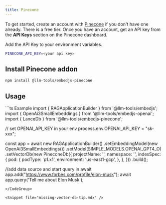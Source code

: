 ```yaml
---
title: Pinecone
---
```


To get started, create an account with [Pinecone](https://www.pinecone.io/) if you don't have one already. There is a free tier.
Once you have an account, get an API key from the **API Keys** section on the Pinecone dashboard.

Add the API Key to your environment variables.

```bash
PINECONE_API_KEY=<your api key>
```

## Install Pinecone addon

```bash
npm install @llm-tools/embedjs-pinecone
```

## Usage
<CodeGroup>
```ts Example
import { RAGApplicationBuilder } from '@llm-tools/embedjs';
import { OpenAi3SmallEmbeddings } from '@llm-tools/embedjs-openai';
import { LanceDb } from '@llm-tools/embedjs-pinecone';

// set OPENAI_API_KEY in your env
process.env.OPENAI_API_KEY = "sk-xxx";

const app = await new RAGApplicationBuilder()
.setEmbeddingModel(new OpenAi3SmallEmbeddings())
.setModel(SIMPLE_MODELS.OPENAI_GPT4_O)
.setVectorDb(new PineconeDb({
    projectName: '<name>',
    namespace: '<name>',
    indexSpec: {
        pod: {
            podType: 'p1.x1',
            environment: 'us-east1-gcp',
        },
    },
}))
.build();


//add data source and start query in
await app.add("https://www.forbes.com/profile/elon-musk");
await app.query('Tell me about Elon Musk');
```
</CodeGroup>

<Snippet file="missing-vector-db-tip.mdx" />
